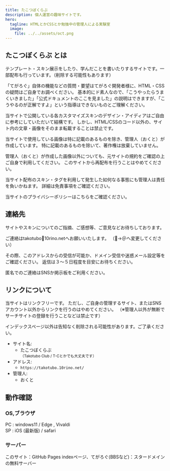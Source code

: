 ```yaml
---
title: たこつぼくらぶ
description: 個人運営の趣味サイトです。
hero:
  tagline: HTMLとかCSSとか勉強中の管理人による実験室
  image:
    file: ../../assets/oct.png
---
```


## たこつぼくらぶ とは
テンプレート・スキン展示をしたり、学んだことを書いたりするサイトです。一部配布も行っています。（削除する可能性もあります）

「てがろぐ」自体の機能などの質問・要望はてがろぐ開発者様に、HTML・CSSの疑問はご自身でお調べください。
基本的にド素人なので、「こうやったらうまくいきました」「公式ドキュメントのここを見ました」の説明はできますが、「こうやるのが正解ですよ」という指導はできないものとご理解ください。

当サイトで公開している各カスタマイズスキンのデザイン・アイディアはご自由に参考にしていただいて結構です。
しかし、HTML/CSSのコード以外の、サイト内の文章・画像をそのまま転載することは禁止です。

当サイトで使用している画像は特に記載のあるものを除き、管理人（おくと）が作成しています。
特に記載のあるものを除いて、著作権は放棄していません。

管理人（おくと）が作成した画像以外についても、元サイトの規約をご確認の上ご自身で利用してください。
このサイトから再配布を行うことはやめてください。

当サイト配布のスキン・タグを利用して発生した如何なる事態にも管理人は責任を負いかねます。
詳細は免責事項をご確認ください。

当サイトのプライバシーポリシーはこちらをご確認ください。

## 連絡先
サイトやスキンについてのご指摘、ご感想等、ご意見などお待ちしております。

ご連絡はtakotubo🐙10rino.netへお願いいたします。
（🐙→＠へ変更してください）

その際、このアドレスからの受信が可能か、ドメイン受信や迷惑メール設定等をご確認ください。
返信は３～５日程度を目安にお待ちください。

匿名でのご連絡はSNSか掲示板をご利用ください。

## リンクについて
当サイトはリンクフリーです。
ただし、ご自身の管理するサイト、またはSNSアカウント以外からリンクを行うのはやめてください。
（※管理人以外が無断でサーチサイトの登録を行うことなどは禁止です）

インデックスページ以外は告知なく削除される可能性があります。ご了承ください。

- サイト名:
    - たこつぼくらぶ  
     <small>（Takotubo Club / T-Cとかでも大丈夫です）</small>
- アドレス:
    - `https://takotubo.10rino.net/`
- 管理人:
    - おくと


## 動作確認

### OS,ブラウザ
PC : windows11 / Edge , Vivaldi  
SP : iOS (最新版) / safari

### サーバー
このサイト：GitHub Pages <Icon name="github" />
indexページ、てがろぐ(BBSなど)：スタードメインの無料サーバー
